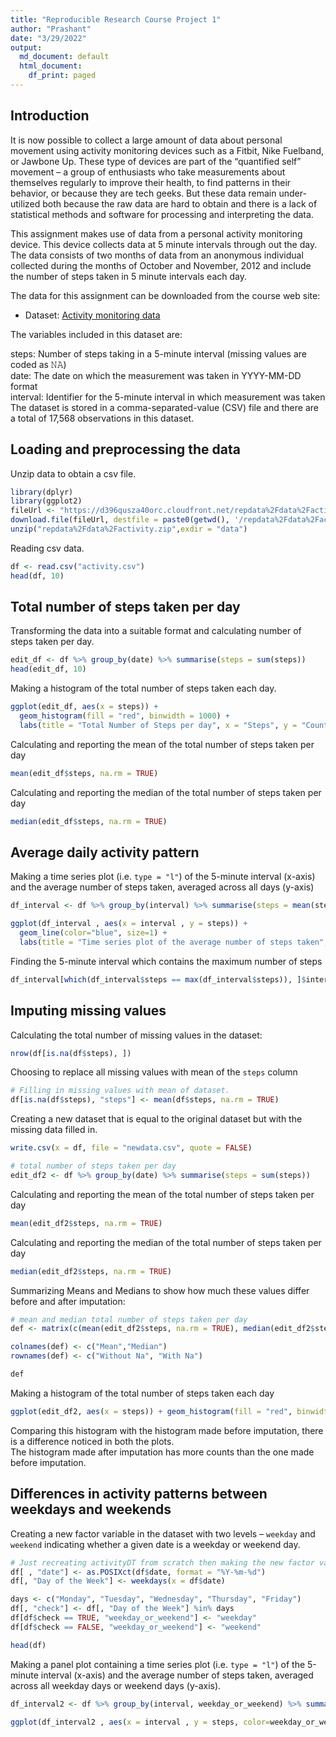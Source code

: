 ---
title: "Reproducible Research Course Project 1"
author: "Prashant"
date: "3/29/2022"
output:
  md_document: default
  html_document:
    df_print: paged
---


## Introduction
It is now possible to collect a large amount of data about personal movement using activity monitoring devices such as a Fitbit, Nike Fuelband, or Jawbone Up. These type of devices are part of the “quantified self” movement – a group of enthusiasts who take measurements about themselves regularly to improve their health, to find patterns in their behavior, or because they are tech geeks. But these data remain under-utilized both because the raw data are hard to obtain and there is a lack of statistical methods and software for processing and interpreting the data.

This assignment makes use of data from a personal activity monitoring device. This device collects data at 5 minute intervals through out the day. The data consists of two months of data from an anonymous individual collected during the months of October and November, 2012 and include the number of steps taken in 5 minute intervals each day.

The data for this assignment can be downloaded from the course web site:

* Dataset: [Activity monitoring data](https://d396qusza40orc.cloudfront.net/repdata%2Fdata%2Factivity.zip) 

The variables included in this dataset are:

steps: Number of steps taking in a 5-minute interval (missing values are coded as 𝙽𝙰) </br>
date: The date on which the measurement was taken in YYYY-MM-DD format </br>
interval: Identifier for the 5-minute interval in which measurement was taken </br>
The dataset is stored in a comma-separated-value (CSV) file and there are a total of 17,568 observations in this dataset. 

## Loading and preprocessing the data
Unzip data to obtain a csv file.

```{r}
library(dplyr)
library(ggplot2)
fileUrl <- "https://d396qusza40orc.cloudfront.net/repdata%2Fdata%2Factivity.zip"
download.file(fileUrl, destfile = paste0(getwd(), '/repdata%2Fdata%2Factivity.zip'), method = "curl")
unzip("repdata%2Fdata%2Factivity.zip",exdir = "data")
```

Reading csv data.  
```{r}
df <- read.csv("activity.csv")
head(df, 10)
```
  
## Total number of steps taken per day

Transforming the data into a suitable format and calculating number of steps taken per day.

```{r}
edit_df <- df %>% group_by(date) %>% summarise(steps = sum(steps))
head(edit_df, 10)
```

Making a histogram of the total number of steps taken each day. 

```{r}
ggplot(edit_df, aes(x = steps)) + 
  geom_histogram(fill = "red", binwidth = 1000) + 
  labs(title = "Total Number of Steps per day", x = "Steps", y = "Counts")

```

Calculating and reporting the mean of the total number of steps taken per day
```{r}
mean(edit_df$steps, na.rm = TRUE)
```

Calculating and reporting the median of the total number of steps taken per day

```{r}
median(edit_df$steps, na.rm = TRUE)
```
  
  
## Average daily activity pattern

Making a time series plot (i.e. `𝚝𝚢𝚙𝚎 = "𝚕"`) of the 5-minute interval (x-axis) and the average number of steps taken, averaged across all days (y-axis)

```{r}
df_interval <- df %>% group_by(interval) %>% summarise(steps = mean(steps, na.rm = TRUE))

ggplot(df_interval , aes(x = interval , y = steps)) + 
  geom_line(color="blue", size=1) + 
  labs(title = "Time series plot of the average number of steps taken", x = "Interval", y = "Avg. Steps per day")

```

Finding the 5-minute interval which contains the maximum number of steps

```{r}
df_interval[which(df_interval$steps == max(df_interval$steps)), ]$interval
```


## Imputing missing values

Calculating the total number of missing values in the dataset:

```{r}
nrow(df[is.na(df$steps), ])
```

Choosing to replace all missing values with mean of the `steps` column

```{r}
# Filling in missing values with mean of dataset. 
df[is.na(df$steps), "steps"] <- mean(df$steps, na.rm = TRUE)
```

Creating a new dataset that is equal to the original dataset but with the missing data filled in.

```{r}
write.csv(x = df, file = "newdata.csv", quote = FALSE)
```

```{r}
# total number of steps taken per day
edit_df2 <- df %>% group_by(date) %>% summarise(steps = sum(steps))
```

Calculating and reporting the mean of the total number of steps taken per day
```{r}
mean(edit_df2$steps, na.rm = TRUE)
```

Calculating and reporting the median of the total number of steps taken per day

```{r}
median(edit_df2$steps, na.rm = TRUE)
```

Summarizing Means and Medians to show how much these values differ before and after imputation:
```{r}
# mean and median total number of steps taken per day
def <- matrix(c(mean(edit_df2$steps, na.rm = TRUE), median(edit_df2$steps, na.rm = TRUE), mean(edit_df$steps, na.rm = TRUE), median(edit_df$steps, na.rm = TRUE)),ncol=2,byrow=TRUE)

colnames(def) <- c("Mean","Median")
rownames(def) <- c("Without Na", "With Na")

def
```

Making a histogram of the total number of steps taken each day

```{r}
ggplot(edit_df2, aes(x = steps)) + geom_histogram(fill = "red", binwidth = 1000) + labs(title = "Total Number of Steps per day", x = "Steps", y = "Counts")
```
  
Comparing this histogram with the histogram made before imputation, there is a difference noticed in both the plots.  
The histogram made after imputation has more counts than the one made before imputation.  

## Differences in activity patterns between weekdays and weekends

Creating a new factor variable in the dataset with two levels – `weekday` and `weekend` indicating whether a given date is a weekday or weekend day.

```{r}
# Just recreating activityDT from scratch then making the new factor variable. (No need to, just want to be clear on what the entire process is.) 
df[ , "date"] <- as.POSIXct(df$date, format = "%Y-%m-%d")
df[, "Day of the Week"] <- weekdays(x = df$date)

days <- c("Monday", "Tuesday", "Wednesday", "Thursday", "Friday")
df[, "check"] <- df[, "Day of the Week"] %in% days
df[df$check == TRUE, "weekday_or_weekend"] <- "weekday"
df[df$check == FALSE, "weekday_or_weekend"] <- "weekend"

head(df)
```

Making a panel plot containing a time series plot (i.e. `𝚝𝚢𝚙𝚎 = "𝚕"`) of the 5-minute interval (x-axis) and the average number of steps taken, averaged across all weekday days or weekend days (y-axis). 

```{r}
df_interval2 <- df %>% group_by(interval, weekday_or_weekend) %>% summarise(steps = mean(steps, na.rm = TRUE), .groups = "drop")

ggplot(df_interval2 , aes(x = interval , y = steps, color=weekday_or_weekend)) + geom_line() + labs(title = "Avg. Daily Steps by Weektype", x = "Interval", y = "No. of Steps") + facet_wrap(~weekday_or_weekend , ncol = 1, nrow=2)

```


